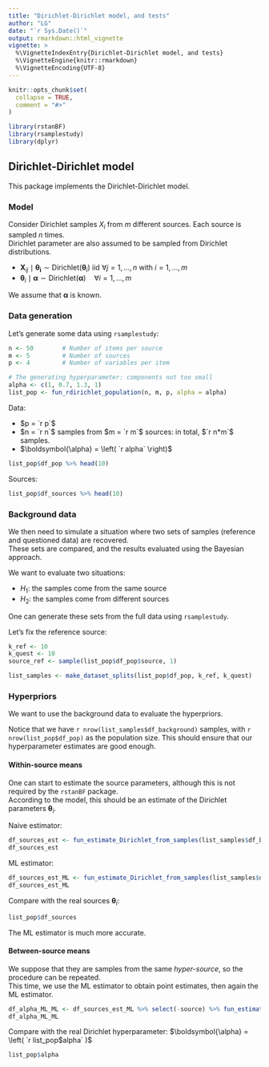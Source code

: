 ```yaml
---
title: "Dirichlet-Dirichlet model, and tests"
author: "LG"
date: "`r Sys.Date()`"
output: rmarkdown::html_vignette
vignette: >
  %\VignetteIndexEntry{Dirichlet-Dirichlet model, and tests}
  %\VignetteEngine{knitr::rmarkdown}
  %\VignetteEncoding{UTF-8}
---
```

\newcommand{\hr}[1]{{#1}_{\text{ref}}}
\newcommand{\hq}[1]{{#1}_{\text{quest}}}
\newcommand{\hrq}[1]{{#1}_{\text{ref,quest}}}
\renewcommand{\vec}[1]{\boldsymbol{#1}}
\newcommand{\tot}[1]{\overline{#1}}
\newcommand{\simiid}{\overset{iid}{~\sim~}}
\newcommand{\BF}{\mathrm{BF}} 
\newcommand{\indep}{~\perp\!\!\!\perp~}
\newcommand{\EE}{\mathop{\mathbb{E}}}
\newcommand{\Var}{\mathop{\mathrm{Var}}}
\newcommand{\dirichlet}[1]{\text{Dirichlet}{(#1)}}

```r
knitr::opts_chunk$set(
  collapse = TRUE,
  comment = "#>"
)
```

```r
library(rstanBF)
library(rsamplestudy)
library(dplyr)
```


## Dirichlet-Dirichlet model

This package implements the Dirichlet-Dirichlet model.   

### Model

Consider Dirichlet samples $X_i$ from $m$ different sources. Each source is sampled $n$ times.   
Dirichlet parameter are also assumed to be sampled from Dirichlet distributions.

- $\vec{X}_{ij} \mid \vec{\theta_i} \sim \dirichlet{\vec{\theta}_i}$ iid $\forall j = 1, \ldots, n$ with $i = 1, \ldots, m$
- $\vec{\theta}_i \mid \vec{\alpha} \sim \dirichlet{\vec{\alpha}} \quad \forall i = 1, \ldots, m$

We assume that $\vec{\alpha}$ is known.

### Data generation

Let's generate some data using `rsamplestudy`:

```r
n <- 50        # Number of items per source
m <- 5         # Number of sources
p <- 4         # Number of variables per item

# The generating hyperparameter: components not too small
alpha <- c(1, 0.7, 1.3, 1)   
list_pop <- fun_rdirichlet_population(n, m, p, alpha = alpha)
```


Data:

- $p = `r p`$ 
- $n = `r n`$ samples from $m = `r m`$ sources: in total, $`r n*m`$ samples.
- $\vec{\alpha} = \left( `r alpha` \right)$

```r
list_pop$df_pop %>% head(10)
```

Sources:

```r
list_pop$df_sources %>% head(10)
```

### Background data

We then need to simulate a situation where two sets of samples (reference and questioned data) are recovered.    
These sets are compared, and the results evaluated using the Bayesian approach.

We want to evaluate two situations: 

- $H_1$: the samples come from the same source
- $H_2$: the samples come from different sources

One can generate these sets from the full data using `rsamplestudy`.

Let's fix the reference source: 

```r
k_ref <- 10
k_quest <- 10
source_ref <- sample(list_pop$df_pop$source, 1)
```

```r
list_samples <- make_dataset_splits(list_pop$df_pop, k_ref, k_quest)
```

### Hyperpriors

We want to use the background data to evaluate the hyperpriors.   

Notice that we have `r nrow(list_samples$df_background)` samples, with  `r nrow(list_pop$df_pop)` as the population size.
This should ensure that our hyperparameter estimates are good enough.

#### Within-source means

One can start to estimate the source parameters, although this is not required by the `rstanBF` package.    
According to the model, this should be an estimate of the Dirichlet parameters $\vec{\theta}_i$.

Naive estimator:

```r
df_sources_est <- fun_estimate_Dirichlet_from_samples(list_samples$df_background, use = 'naive')
df_sources_est
```

ML estimator:

```r
df_sources_est_ML <- fun_estimate_Dirichlet_from_samples(list_samples$df_background, use = 'ML')
df_sources_est_ML
```


Compare with the real sources $\vec{\theta}_i$:
```r
list_pop$df_sources
```

The ML estimator is much more accurate.

#### Between-source means

We suppose that they are samples from the same *hyper-source*, so the procedure can be repeated.    
This time, we use the ML estimator to obtain point estimates, then again the ML estimator.

```r
df_alpha_ML_ML <- df_sources_est_ML %>% select(-source) %>% fun_estimate_Dirichlet_from_single_source(use = 'ML')
df_alpha_ML_ML
```

Compare with the real Dirichlet hyperparameter: 
$\vec{\alpha} = \left( `r list_pop$alpha` \right)$
```r
list_pop$alpha
```

